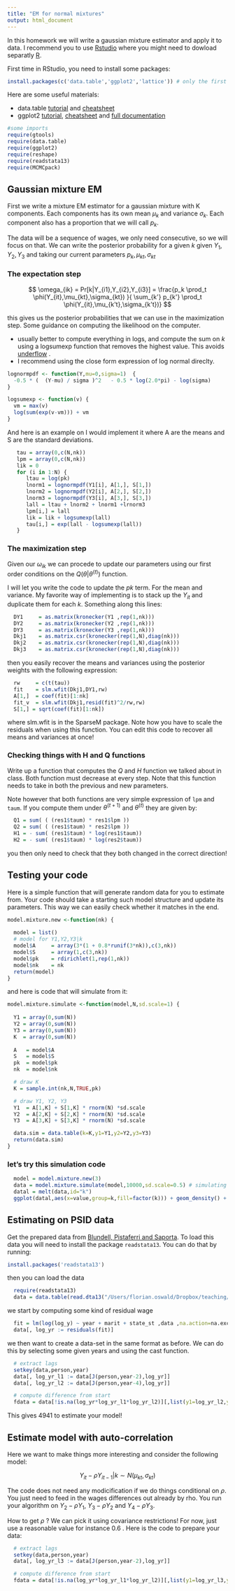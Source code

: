 ```yaml
---
title: "EM for normal mixtures"
output: html_document
---
```


In this homework we will write a gaussian mixture estimator and apply it to data. 
I recommend you to use [Rstudio](https://www.rstudio.com/products/rstudio/download/) where you might need to dowload separatly [R](https://cran.rstudio.com/).

First time in RStudio, you need to install some packages:
```r
install.packages(c('data.table','ggplot2','lattice')) # only the first time!
```

Here are some useful materials:

 - data.table [tutorial](https://cran.r-project.org/web/packages/data.table/vignettes/datatable-intro.pdf) and   [cheatsheet](https://s3.amazonaws.com/assets.datacamp.com/img/blog/data+table+cheat+sheet.pdf)
 - ggplot2 [tutorial](http://www.ceb-institute.org/bbs/wp-content/uploads/2011/09/handout_ggplot2.pdf), [cheatsheet](http://www.rstudio.com/wp-content/uploads/2015/12/ggplot2-cheatsheet-2.0.pdf) and [full documentation](http://docs.ggplot2.org/current/)
   

```r
#some imports
require(gtools)
require(data.table)
require(ggplot2)
require(reshape)
require(readstata13)
require(MCMCpack)
```


## Gaussian mixture EM

First we write a mixture EM estimator for a gaussian mixture with K components. Each components has its own mean $\mu_k$ and variance $\sigma_k$. Each component also has a proportion that we will call $p_k$.

The data will be a sequence of wages, we only need consecutive, so we will focus on that. We can write the posterior probability for a given $k$ given $Y_1,Y_2,Y_3$ and taking our current parameters $p_k,\mu_{kt},\sigma_{kt}$

### The expectation step

$$ \omega_{ik} = Pr[k|Y_{i1},Y_{i2},Y_{i3}] = \frac{p_k \prod_t \phi(Y_{it},\mu_{kt},\sigma_{kt}) }{ \sum_{k'} p_{k'} \prod_t \phi(Y_{it},\mu_{k't},\sigma_{k't})} $$

this gives us the posterior probabilities that we can use in the maximization step. Some guidance on computing the likelihood on the computer. 

 - usually better to compute everything in logs, and compute the sum on $k$ using a logsumexp function that removes the highest value. This avoids [underflow](https://hips.seas.harvard.edu/blog/2013/01/09/computing-log-sum-exp/) .
 - I recommend using the close form expression of log normal direclty. 
 
```r
lognormpdf <- function(Y,mu=0,sigma=1)  {
  -0.5 * (  (Y-mu) / sigma )^2   - 0.5 * log(2.0*pi) - log(sigma)  
}

logsumexp <- function(v) {
  vm = max(v)
  log(sum(exp(v-vm))) + vm
}
```

And here is an example on I would implement it where A are the means and S are the standard deviations.

```r
   tau = array(0,c(N,nk))
   lpm = array(0,c(N,nk))
   lik = 0
   for (i in 1:N) {
      ltau = log(pk)
      lnorm1 = lognormpdf(Y1[i], A[1,], S[1,])
      lnorm2 = lognormpdf(Y2[i], A[2,], S[2,])
      lnorm3 = lognormpdf(Y3[i], A[3,], S[3,])
      lall = ltau + lnorm2 + lnorm1 +lrnorm3
      lpm[i,] = lall
      lik = lik + logsumexp(lall)
      tau[i,] = exp(lall - logsumexp(lall))
   }
```
 

### The maximization step

Given our $\omega_{ik}$ we can procede to update our parameters using our first order conditions on the $Q(\theta | \theta^{(t)})$ function. 

I will let you write the code to update the $pk$ term. For the mean and variance. My favorite way of implementing is to stack up the $Y_{it}$ and duplicate them for each $k$. Something along this lines:

```r
  DY1     = as.matrix(kronecker(Y1 ,rep(1,nk)))
  DY2     = as.matrix(kronecker(Y2 ,rep(1,nk)))
  DY3     = as.matrix(kronecker(Y3 ,rep(1,nk)))
  Dkj1    = as.matrix.csr(kronecker(rep(1,N),diag(nk)))
  Dkj2    = as.matrix.csr(kronecker(rep(1,N),diag(nk)))  
  Dkj3    = as.matrix.csr(kronecker(rep(1,N),diag(nk)))  
```

then you easily recover the means and variances using the posterior weights with the following expression:

```r
  rw     = c(t(tau))
  fit    = slm.wfit(Dkj1,DY1,rw)
  A[1,]  = coef(fit)[1:nk]
  fit_v  = slm.wfit(Dkj1,resid(fit)^2/rw,rw)
  S[1,] = sqrt(coef(fit)[1:nk])
```

where slm.wfit is in the SparseM package. Note how you have to scale the residuals when using this function. You can edit this code to recover all means and variances at once!

### Checking things with H and Q functions

Write up a function that computes the $Q$ and $H$ function we talked about in class. Both function must decrease at every step. Note that this function needs to take in both the previous and new parameters. 

Note however that both functions are very simple expression of `lpm` and `taum`. If you compute them under $\theta^(t+1)$ and $\theta^(t)$ they are given by:

```r
  Q1 = sum( ( (res1$taum) * res1$lpm ))
  Q2 = sum( ( (res1$taum) * res2$lpm ))
  H1 = - sum( (res1$taum) * log(res1$taum))
  H2 = - sum( (res1$taum) * log(res2$taum))
```

you then only need to check that they both changed in the correct direction!


## Testing your code

Here is a simple function that will generate random data for you to estimate from. Your code should take a starting such model structure and update its parameters. This way we can easily check whether it matches in the end.


```r
model.mixture.new <-function(nk) {
  
  model = list()
  # model for Y1,Y2,Y3|k 
  model$A     = array(3*(1 + 0.8*runif(3*nk)),c(3,nk))
  model$S     = array(1,c(3,nk))
  model$pk    = rdirichlet(1,rep(1,nk))
  model$nk    = nk
  return(model)
}
```

and here is code that will simulate from it:

```r
model.mixture.simulate <-function(model,N,sd.scale=1) {
  
  Y1 = array(0,sum(N)) 
  Y2 = array(0,sum(N)) 
  Y3 = array(0,sum(N)) 
  K  = array(0,sum(N)) 
  
  A   = model$A
  S   = model$S
  pk  = model$pk
  nk  = model$nk

  # draw K
  K = sample.int(nk,N,TRUE,pk)

  # draw Y1, Y2, Y3
  Y1  = A[1,K] + S[1,K] * rnorm(N) *sd.scale
  Y2  = A[2,K] + S[2,K] * rnorm(N) *sd.scale
  Y3  = A[3,K] + S[3,K] * rnorm(N) *sd.scale

  data.sim = data.table(k=K,y1=Y1,y2=Y2,y3=Y3)
  return(data.sim)  
}
```

### let's try this simulation code

```r
  model = model.mixture.new(3)
  data = model.mixture.simulate(model,10000,sd.scale=0.5) # simulating with lower sd to see separation
  datal = melt(data,id="k")
  ggplot(datal,aes(x=value,group=k,fill=factor(k))) + geom_density() + facet_grid(~variable) + theme_bw()
```

## Estimating on PSID data

Get the prepared data from [Blundell, Pistaferri and Saporta](http://www.tau.ac.il/~itaysap/AER_BPS_data.zip). To load this data you will need to install the package `readstata13`. You can do that by running:

```r
install.packages('readstata13')
```

then you can load the data
```r
  require(readstata13)
  data = data.table(read.dta13("/Users/florian.oswald/Dropbox/teaching/ScPo/labour2017/homeworks/data/AER_2012_1549_data/output/data4estimation.dta"))
```

we start by computing some kind of residual wage
```r
  fit = lm(log(log_y) ~ year + marit + state_st ,data ,na.action=na.exclude)
  data[, log_yr := residuals(fit)]
```


we then want to create a data-set in the same format as before. We can do this by selecting some given years and using the cast function.

```r
  # extract lags
  setkey(data,person,year)
  data[, log_yr_l1 := data[J(person,year-2),log_yr]]
  data[, log_yr_l2 := data[J(person,year-4),log_yr]]

  # compute difference from start
  fdata = data[!is.na(log_yr*log_yr_l1*log_yr_l2)][,list(y1=log_yr_l2,y2=log_yr_l1,y3=log_yr)] 
```

This gives 4941 to estimate your model!

## Estimate model with auto-correlation

Here we want to make things more interesting and consider the following model:

$$ Y_{it} - \rho Y_{it-1} | k \sim N(\mu_{kt},\sigma_{kt}) $$ 

The code does not need any modicification if we do things conditional on $\rho$. You just need to feed in the wages differences out already by rho. You run your algorithm on $Y_2 - \rho Y_1$, $Y_3 - \rho Y_2$ and $Y_4 - \rho Y_3$.

How to get $\rho$ ? We can pick it using covariance restrictions! For now, just use a reasonable value for instance 0.6 . Here is the code to prepare your data:

```r
  # extract lags
  setkey(data,person,year)
  data[, log_yr_l3 := data[J(person,year-2),log_yr]]

  # compute difference from start
  fdata = data[!is.na(log_yr*log_yr_l1*log_yr_l2)][,list(y1=log_yr_l3,y2=log_yr_l2,y3=log_yr_l1,y4=log_yr)] 
```